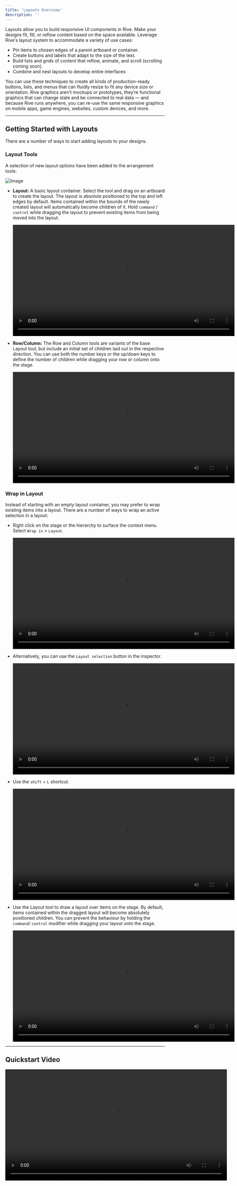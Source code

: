 ```yaml
---
title: 'Layouts Overview'
description: ''
---
```


Layouts allow you to build responsive UI components in Rive. Make your designs fit, fill, or reflow content based on the space available. Leverage Rive's layout system to accommodate a variety of use cases:

- Pin items to chosen edges of a parent artboard or container.
- Create buttons and labels that adapt to the size of the text.
- Build lists and grids of content that reflow, animate, and scroll (scrolling coming soon).
- Combine and nest layouts to develop entire interfaces

You can use these techniques to create all kinds of production-ready buttons, lists, and menus that can fluidly resize to fit any device size or orientation. Rive graphics aren’t mockups or prototypes, they’re functional graphics that can change state and be connected to real data — and because Rive runs anywhere, you can re-use the same responsive graphics on mobile apps, game engines, websites, custom devices, and more.

---

## Getting Started with Layouts

There are a number of ways to start adding layouts to your designs.

### Layout Tools

A selection of new layout options have been added to the arrangement tools:

![Image](https://ucarecdn.com/53f42ad0-4045-41c4-bcfe-90a40ad0dc1d/)

- **Layout:** A basic layout container. Select the tool and drag on an artboard to create the layout. The layout is absolute positioned to the top and left edges by default. Items contained within the bounds of the newly created layout will automatically become children of it. Hold `command` / `control` while dragging the layout to prevent existing items from being moved into the layout.

  <video width="700" controls>
    <source src="https://ucarecdn.com/994d9855-4783-478f-a808-e5f8e57511af/" type="video/mp4"></source>
    Layout
  </video>

- **Row/Column:** The Row and Column tools are variants of the base Layout tool, but include an initial set of children laid out in the respective direction. You can use both the number keys or the up/down keys to define the number of children while dragging your row or column onto the stage.

  <video width="700" controls>
    <source src="https://ucarecdn.com/e6fb26b0-a322-4715-8764-f484b99fd70a/" type="video/mp4"></source>
    Row/Column
  </video>

### Wrap in Layout

Instead of starting with an empty layout container, you may prefer to wrap existing items into a layout. There are a number of ways to wrap an active selection in a layout:

- Right click on the stage or the hierarchy to surface the context menu. Select `Wrap in` &gt; `Layout`. 

  <video width="700" controls>
    <source src="https://ucarecdn.com/8dc09645-bb6b-4572-a519-5f655d39e114/" type="video/mp4"></source>
    Wrap in
  </video>


- Alternatively, you can use the `Layout selection` button in the inspector.

  <video width="700" controls>
    <source src="https://ucarecdn.com/cca29ef7-5762-40a7-bfb2-0b1ac9da5ee8/" type="video/mp4"></source>
    Layout selection
  </video>


- Use the `shift` + `L` shortcut.

  <video width="700" controls>
    <source src="https://ucarecdn.com/fc768d5a-33bf-4ce5-88fe-c40257263bc2/" type="video/mp4"></source>
    `shift` + `L` shortcut
  </video>


- Use the Layout tool to draw a layout over items on the stage. By default, items contained within the dragged layout will become absolutely positioned children. You can prevent the behaviour by holding the `command`/ `control` modifier while dragging your layout onto the stage.

  <video width="700" controls>
    <source src="https://ucarecdn.com/072cfb34-e8e1-4083-95a0-e9944a776817/" type="video/mp4"></source>
    Layout tool
  </video>

---

## Quickstart Video

  <video width="700" controls>
    <source src="https://ucarecdn.com/1e3d193c-16c8-4a0d-b1d5-48a7ced3b8b5/" type="video/mp4"></source>
    Quickstart Video
  </video>